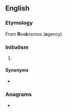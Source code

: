 ==English==

===Etymology===
From '''R'''os'''k'''osmos ('''a'''gency)

===Initialism===
{{rfc-header|Initialism}}
{{en-initialism}}

# {{lb|en|space flight|Russia}} {{initialism of|w:Russian Federal Space Agency|Russian Federal Space Agency|lang=en}}

====Synonyms====
* {{l|en|FKA}}

===Anagrams===
* {{anagrams|en|AKR|Ark|Ark.|RAK|ark|kar|kra}}